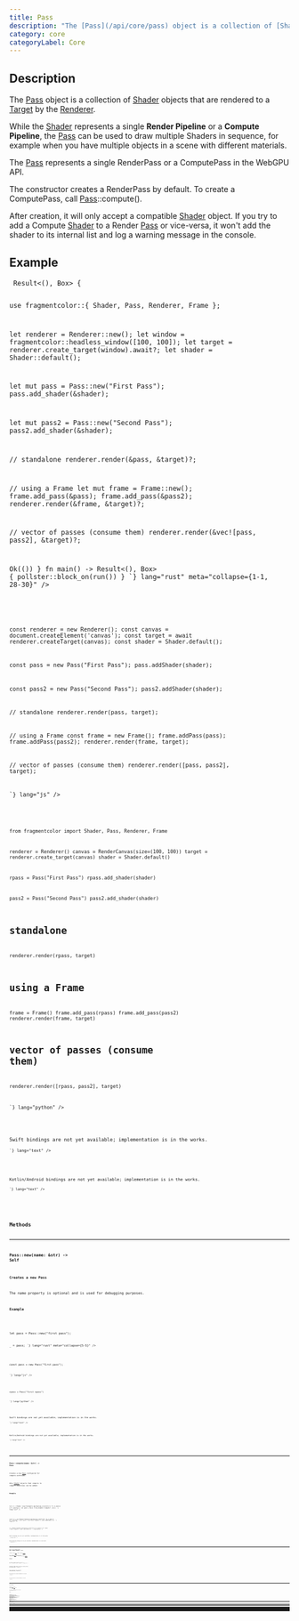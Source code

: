 ```yaml
---
title: Pass
description: "The [Pass](/api/core/pass) object is a collection of [Shader](/api/core/shader) objects that are rendered to a [Target](/api/core/target) by the [Renderer](/api/core/renderer)."
category: core
categoryLabel: Core
---
```



## Description

The [Pass](/api/core/pass) object is a collection of [Shader](/api/core/shader) objects that are rendered to a [Target](/api/core/target) by the [Renderer](/api/core/renderer).

While the [Shader](/api/core/shader) represents a single **Render Pipeline** or a **Compute Pipeline**,
the [Pass](/api/core/pass) can be used to draw multiple Shaders in sequence,
for example when you have multiple objects in a scene with different materials.

The [Pass](/api/core/pass) represents a single RenderPass or a ComputePass in the WebGPU API.

The constructor creates a RenderPass by default. To create a ComputePass, call [Pass](/api/core/pass)::compute().

After creation, it will only accept a compatible [Shader](/api/core/shader) object. If you try to add a Compute [Shader](/api/core/shader) to a Render [Pass](/api/core/pass) or vice-versa,
it won't add the shader to its internal list and log a warning message in the console.



## Example

<Tabs>

<TabItem label="Rust">
<Code
code={`
async fn run() -> Result<(), Box<dyn std::error::Error>> {

use fragmentcolor::{ Shader, Pass, Renderer, Frame };

let renderer = Renderer::new();
let window = fragmentcolor::headless_window([100, 100]);
let target = renderer.create_target(window).await?;
let shader = Shader::default();

let mut pass = Pass::new("First Pass");
pass.add_shader(&shader);

let mut pass2 = Pass::new("Second Pass");
pass2.add_shader(&shader);

// standalone
renderer.render(&pass, &target)?;

// using a Frame
let mut frame = Frame::new();
frame.add_pass(&pass);
frame.add_pass(&pass2);
renderer.render(&frame, &target)?;

// vector of passes (consume them)
renderer.render(&vec![pass, pass2], &target)?;

Ok(())
}
fn main() -> Result<(), Box<dyn std::error::Error>> { pollster::block_on(run()) }
`}
lang="rust" meta="collapse={1-1, 28-30}"
/>

</TabItem>

<TabItem label="JavaScript">
<Code
code={`


const renderer = new Renderer();
const canvas = document.createElement('canvas');
const target = await renderer.createTarget(canvas);
const shader = Shader.default();

const pass = new Pass("First Pass");
pass.addShader(shader);

const pass2 = new Pass("Second Pass");
pass2.addShader(shader);

// standalone
renderer.render(pass, target);

// using a Frame
const frame = new Frame();
frame.addPass(pass);
frame.addPass(pass2);
renderer.render(frame, target);

// vector of passes (consume them)
renderer.render([pass, pass2], target);

`}
lang="js"
/>

</TabItem>

<TabItem label="Python">
<Code
code={`
from rendercanvas.auto import RenderCanvas, loop

from fragmentcolor import Shader, Pass, Renderer, Frame

renderer = Renderer()
canvas = RenderCanvas(size=(100, 100))
target = renderer.create_target(canvas)
shader = Shader.default()

rpass = Pass("First Pass")
rpass.add_shader(shader)

pass2 = Pass("Second Pass")
pass2.add_shader(shader)

# standalone
renderer.render(rpass, target)

# using a Frame
frame = Frame()
frame.add_pass(rpass)
frame.add_pass(pass2)
renderer.render(frame, target)

# vector of passes (consume them)
renderer.render([rpass, pass2], target)

`}
lang="python"
/>

</TabItem>

<TabItem label="Swift">
<Aside type="caution" title="Work in progress">Swift bindings are not yet available; implementation is in the works.</Aside>
<Code
code={`
// Swift placeholder â bindings WIP

`}
lang="text"
/>

</TabItem>

<TabItem label="Kotlin">
<Aside type="caution" title="Work in progress">Kotlin/Android bindings are not yet available; implementation is in the works.</Aside>
<Code
code={`
// Kotlin placeholder â bindings WIP

`}
lang="text"
/>

</TabItem>

</Tabs>


## Methods


---

### Pass::new(name: &str) -&gt; Self

#### Creates a new Pass

The name property is optional and is used for debugging purposes.

#### Example

<Tabs>

<TabItem label="Rust">
<Code
code={`
use fragmentcolor::Pass;

let pass = Pass::new("first pass");

_ = pass;
`}
lang="rust" meta="collapse={5-5}"
/>

</TabItem>

<TabItem label="JavaScript">
<Code
code={`

const pass = new Pass("first pass");

`}
lang="js"
/>

</TabItem>

<TabItem label="Python">
<Code
code={`
from fragmentcolor import Pass

rpass = Pass("first rpass")

`}
lang="python"
/>

</TabItem>

<TabItem label="Swift">
<Aside type="caution" title="Work in progress">Swift bindings are not yet available; implementation is in the works.</Aside>
<Code
code={`
// Swift placeholder â bindings WIP

`}
lang="text"
/>

</TabItem>

<TabItem label="Kotlin">
<Aside type="caution" title="Work in progress">Kotlin/Android bindings are not yet available; implementation is in the works.</Aside>
<Code
code={`
// Kotlin placeholder â bindings WIP

`}
lang="text"
/>

</TabItem>

</Tabs>


---

### Pass::compute(name: &str) -&gt; Pass

Creates a new [Pass](/api/core/pass) configured for compute workloads.

Only [Shader](/api/core/shader) objects that compile to compute pipelines can be added.

#### Example

<Tabs>

<TabItem label="Rust">
<Code
code={`
use fragmentcolor::{Pass, Shader};

let cs = Shader::new("@compute @workgroup_size(8,8,1) fn cs_main() {}").unwrap();
let pass = Pass::from_shader("compute", &cs);
`}
lang="rust"
/>

</TabItem>

<TabItem label="JavaScript">
<Code
code={`

const cs = new Shader("@compute @workgroup_size(8,8,1) fn cs_main() {}").unwrap();
const pass = new Pass("compute"); pass.addShader(cs);
`}
lang="js"
/>

</TabItem>

<TabItem label="Python">
<Code
code={`
from fragmentcolor import Pass, Shader

cs = Shader("@compute @workgroup_size(8,8,1) fn cs_main() {}")
rpass = Pass("compute"); rpass.add_shader(cs)
`}
lang="python"
/>

</TabItem>

<TabItem label="Swift">
<Aside type="caution" title="Work in progress">Swift bindings are not yet available; implementation is in the works.</Aside>
<Code
code={`
// Swift placeholder â bindings WIP

`}
lang="text"
/>

</TabItem>

<TabItem label="Kotlin">
<Aside type="caution" title="Work in progress">Kotlin/Android bindings are not yet available; implementation is in the works.</Aside>
<Code
code={`
// Kotlin placeholder â bindings WIP

`}
lang="text"
/>

</TabItem>

</Tabs>


---

### Pass::from_shader(name: &str, shader: Shader) -&gt; Pass

Creates a new [Pass](/api/core/pass) from a single [Shader](/api/core/shader).

The created [Pass](/api/core/pass) inherits the render/compute type from the provided [Shader](/api/core/shader).

#### Example

<Tabs>

<TabItem label="Rust">
<Code
code={`
use fragmentcolor::{Pass, Shader};

let shader = Shader::default();
let pass = Pass::from_shader("single", &shader);
`}
lang="rust"
/>

</TabItem>

<TabItem label="JavaScript">
<Code
code={`

const shader = Shader.default();
const pass = new Pass("single"); pass.addShader(shader);
`}
lang="js"
/>

</TabItem>

<TabItem label="Python">
<Code
code={`
from fragmentcolor import Pass, Shader

shader = Shader.default()
rpass = Pass("single"); rpass.add_shader(shader)
`}
lang="python"
/>

</TabItem>

<TabItem label="Swift">
<Aside type="caution" title="Work in progress">Swift bindings are not yet available; implementation is in the works.</Aside>
<Code
code={`
// Swift placeholder â bindings WIP

`}
lang="text"
/>

</TabItem>

<TabItem label="Kotlin">
<Aside type="caution" title="Work in progress">Kotlin/Android bindings are not yet available; implementation is in the works.</Aside>
<Code
code={`
// Kotlin placeholder â bindings WIP

`}
lang="text"
/>

</TabItem>

</Tabs>


---

### Pass::load_previous()

Configures this [Pass](/api/core/pass) to load the previous contents of the [Target](/api/core/target) instead of clearing it.

This is useful when layering multiple passes where the next pass should blend with the prior results.

#### Example

<Tabs>

<TabItem label="Rust">
<Code
code={`
async fn run() -> Result<(), Box<dyn std::error::Error>> {

use fragmentcolor::{Renderer, Pass, Shader};

let renderer = Renderer::new();
let target = renderer.create_texture_target([64, 64]).await?;

let shader = Shader::default();
let mut pass = Pass::new("blend with previous");
pass.add_shader(&shader);
pass.load_previous();

renderer.render(&pass, &target)?;

Ok(())
}
fn main() -> Result<(), Box<dyn std::error::Error>> { pollster::block_on(run()) }
`}
lang="rust" meta="collapse={1-1, 15-17}"
/>

</TabItem>

<TabItem label="JavaScript">
<Code
code={`


const renderer = new Renderer();
const target = await renderer.createTextureTarget([64, 64]);

const shader = Shader.default();
const pass = new Pass("blend with previous");
pass.addShader(shader);
pass.loadPrevious();

renderer.render(pass, target);

`}
lang="js"
/>

</TabItem>

<TabItem label="Python">
<Code
code={`

from fragmentcolor import Renderer, Pass, Shader

renderer = Renderer()
target = renderer.create_texture_target([64, 64])

shader = Shader.default()
rpass = Pass("blend with previous")
rpass.add_shader(shader)
rpass.load_previous()

renderer.render(rpass, target)

`}
lang="python"
/>

</TabItem>

<TabItem label="Swift">
<Aside type="caution" title="Work in progress">Swift bindings are not yet available; implementation is in the works.</Aside>
<Code
code={`
// Swift placeholder â bindings WIP

`}
lang="text"
/>

</TabItem>

<TabItem label="Kotlin">
<Aside type="caution" title="Work in progress">Kotlin/Android bindings are not yet available; implementation is in the works.</Aside>
<Code
code={`
// Kotlin placeholder â bindings WIP

`}
lang="text"
/>

</TabItem>

</Tabs>


---

### Pass::get_input() -&gt; PassInput

Returns a copy of the current input configuration for this [Pass](/api/core/pass).

It includes the clear/load behavior and clear color.

#### Example

<Tabs>

<TabItem label="Rust">
<Code
code={`
use fragmentcolor::Pass;

let pass = Pass::new("example");
let input = pass.get_input();

_ = input; // Silence unused variable warning
`}
lang="rust" meta="collapse={6-6}"
/>

</TabItem>

<TabItem label="JavaScript">
<Code
code={`

const pass = new Pass("example");
const input = pass.getInput();

`}
lang="js"
/>

</TabItem>

<TabItem label="Python">
<Code
code={`
from fragmentcolor import Pass

rpass = Pass("example")
input = rpass.get_input()

`}
lang="python"
/>

</TabItem>

<TabItem label="Swift">
<Aside type="caution" title="Work in progress">Swift bindings are not yet available; implementation is in the works.</Aside>
<Code
code={`
// Swift placeholder â bindings WIP

`}
lang="text"
/>

</TabItem>

<TabItem label="Kotlin">
<Aside type="caution" title="Work in progress">Kotlin/Android bindings are not yet available; implementation is in the works.</Aside>
<Code
code={`
// Kotlin placeholder â bindings WIP

`}
lang="text"
/>

</TabItem>

</Tabs>


---

### Pass::add_shader(shader: Shader)

Adds a [Shader](/api/core/shader) object to the [Pass](/api/core/pass).

#### Example

<Tabs>

<TabItem label="Rust">
<Code
code={`
use fragmentcolor::{Pass, Shader};

let shader = Shader::default();
let pass = Pass::new("p");
pass.add_shader(&shader);
`}
lang="rust"
/>

</TabItem>

<TabItem label="JavaScript">
<Code
code={`

const shader = Shader.default();
const pass = new Pass("p");
pass.addShader(shader);
`}
lang="js"
/>

</TabItem>

<TabItem label="Python">
<Code
code={`
from fragmentcolor import Pass, Shader

shader = Shader.default()
rpass = Pass("p")
rpass.add_shader(shader)
`}
lang="python"
/>

</TabItem>

<TabItem label="Swift">
<Aside type="caution" title="Work in progress">Swift bindings are not yet available; implementation is in the works.</Aside>
<Code
code={`
// Swift placeholder â bindings WIP

`}
lang="text"
/>

</TabItem>

<TabItem label="Kotlin">
<Aside type="caution" title="Work in progress">Kotlin/Android bindings are not yet available; implementation is in the works.</Aside>
<Code
code={`
// Kotlin placeholder â bindings WIP

`}
lang="text"
/>

</TabItem>

</Tabs>


---

### Pass::add_mesh

Attach a Mesh to this Pass.

- The mesh is attached to the last shader previously added to this Pass.
- Validates compatibility with that shaderâs vertex inputs.
- Returns Result<(), ShaderError>; on error, the mesh is not attached.

If a Shader wasn't provided earlier, FragmentColor will create a default one.

#### Example

<Tabs>

<TabItem label="Rust">
<Code
code={`
fn main() -> Result<(), Box<dyn std::error::Error>> {
use fragmentcolor::{Pass, Shader, Mesh};

let mesh = Mesh::new();
mesh.add_vertex([0.0, 0.0]);

let shader = Shader::new(r#"
  struct VOut { @builtin(position) pos: vec4<f32> };
  @vertex
  fn vs_main(@location(0) pos: vec2<f32>) -> VOut {
    var out: VOut;
    out.pos = vec4<f32>(pos, 0.0, 1.0);
    return out;
  }
  @fragment
  fn fs_main(_v: VOut) -> @location(0) vec4<f32> { return vec4<f32>(1.,0.,0.,1.); }
"#)?;

let pass = Pass::from_shader("pass", &shader);

pass.add_mesh(&mesh)?;

Ok(())
}
`}
lang="rust" meta="collapse={1-1, 23-24}"
/>

</TabItem>

<TabItem label="JavaScript">
<Code
code={`

const mesh = new Mesh();
mesh.addVertex([0.0, 0.0]);

const shader = new Shader(\`
  struct VOut { @builtin(position) pos: vec4<f32> };
  @vertex
  fn vs_main(@location(0) pos: vec2<f32>) -> VOut {
    var out: VOut;
    out.pos = vec4<f32>(pos, 0.0, 1.0);
    return out;
  }
  @fragment
  fn fs_main(_v: VOut) -> @location(0) vec4<f32> { return vec4<f32>(1.,0.,0.,1.); }

\`);

const pass = new Pass("pass"); pass.addShader(shader);

pass.addMesh(mesh);

`}
lang="js"
/>

</TabItem>

<TabItem label="Python">
<Code
code={`
from fragmentcolor import Pass, Shader, Mesh

mesh = Mesh()
mesh.add_vertex([0.0, 0.0])

shader = Shader("""
  struct VOut { @builtin(position) pos: vec4<f32> };
  @vertex
  fn vs_main(@location(0) pos: vec2<f32>) -> VOut {
    var out: VOut;
    out.pos = vec4<f32>(pos, 0.0, 1.0);
    return out;
  }
  @fragment
  fn fs_main(_v: VOut) -> @location(0) vec4<f32> { return vec4<f32>(1.,0.,0.,1.); }

""")

rpass = Pass("rpass"); rpass.add_shader(shader)

rpass.add_mesh(mesh)

`}
lang="python"
/>

</TabItem>

<TabItem label="Swift">
<Aside type="caution" title="Work in progress">Swift bindings are not yet available; implementation is in the works.</Aside>
<Code
code={`
// Swift placeholder: bindings WIP

`}
lang="text"
/>

</TabItem>

<TabItem label="Kotlin">
<Aside type="caution" title="Work in progress">Kotlin/Android bindings are not yet available; implementation is in the works.</Aside>
<Code
code={`
// Kotlin placeholder: bindings WIP

`}
lang="text"
/>

</TabItem>

</Tabs>


---

### Pass::add_mesh_to_shader

Attach a Mesh to a specific Shader in this Pass. This forwards to `shader.add_mesh(mesh)` and returns the same Result.

#### Example

<Tabs>

<TabItem label="Rust">
<Code
code={`
fn main() -> Result<(), Box<dyn std::error::Error>> {
use fragmentcolor::{Shader, Mesh, Vertex, Pass};

let mesh = Mesh::new();
mesh.add_vertex(Vertex::new([0.0, 0.0]));
let shader = Shader::new(r#"
  struct VOut { @builtin(position) pos: vec4<f32> };
  @vertex
  fn vs_main(@location(0) pos: vec2<f32>) -> VOut {
    var out: VOut;
    out.pos = vec4<f32>(pos, 0.0, 1.0);
    return out;
  }
  @fragment
  fn fs_main(_v: VOut) -> @location(0) vec4<f32> { return vec4<f32>(1.,0.,0.,1.); }
"#)?;

let pass = Pass::from_shader("pass", &shader);
pass.add_mesh_to_shader(&mesh, &shader)?;

Ok(())
}
`}
lang="rust" meta="collapse={1-1, 21-22}"
/>

</TabItem>

<TabItem label="JavaScript">
<Code
code={`

const mesh = new Mesh();
mesh.addVertex(Vertex.new([0.0, 0.0]));
const shader = new Shader(\`
  struct VOut { @builtin(position) pos: vec4<f32> };
  @vertex
  fn vs_main(@location(0) pos: vec2<f32>) -> VOut {
    var out: VOut;
    out.pos = vec4<f32>(pos, 0.0, 1.0);
    return out;
  }
  @fragment
  fn fs_main(_v: VOut) -> @location(0) vec4<f32> { return vec4<f32>(1.,0.,0.,1.); }

\`);

const pass = new Pass("pass"); pass.addShader(shader);
pass.addMeshToShader(mesh, shader);

`}
lang="js"
/>

</TabItem>

<TabItem label="Python">
<Code
code={`
from fragmentcolor import Shader, Mesh, Vertex, Pass

mesh = Mesh()
mesh.add_vertex(Vertex([0.0, 0.0]))
shader = Shader("""
  struct VOut { @builtin(position) pos: vec4<f32> };
  @vertex
  fn vs_main(@location(0) pos: vec2<f32>) -> VOut {
    var out: VOut;
    out.pos = vec4<f32>(pos, 0.0, 1.0);
    return out;
  }
  @fragment
  fn fs_main(_v: VOut) -> @location(0) vec4<f32> { return vec4<f32>(1.,0.,0.,1.); }

""")

rpass = Pass("rpass"); rpass.add_shader(shader)
rpass.add_mesh_to_shader(mesh, shader)

`}
lang="python"
/>

</TabItem>

<TabItem label="Swift">
<Aside type="caution" title="Work in progress">Swift bindings are not yet available; implementation is in the works.</Aside>
<Code
code={`
// Swift placeholder: bindings WIP

`}
lang="text"
/>

</TabItem>

<TabItem label="Kotlin">
<Aside type="caution" title="Work in progress">Kotlin/Android bindings are not yet available; implementation is in the works.</Aside>
<Code
code={`
// Kotlin placeholder: bindings WIP

`}
lang="text"
/>

</TabItem>

</Tabs>


---

### Pass::set_viewport(viewport: Region)

Sets the viewport region for this [Pass](/api/core/pass).

The viewport restricts drawing to a rectangular area of the [Target](/api/core/target).

#### Example

<Tabs>

<TabItem label="Rust">
<Code
code={`
async fn run() -> Result<(), Box<dyn std::error::Error>> {

use fragmentcolor::{Renderer, Pass, Shader, Region};

let renderer = Renderer::new();
let target = renderer.create_texture_target([64, 64]).await?;

let shader = Shader::default();
let mut pass = Pass::new("clipped");
pass.add_shader(&shader);

pass.set_viewport(Region::new(0, 0, 32, 32));

renderer.render(&pass, &target)?;

Ok(())
}
fn main() -> Result<(), Box<dyn std::error::Error>> { pollster::block_on(run()) }
`}
lang="rust" meta="collapse={1-1, 16-18}"
/>

</TabItem>

<TabItem label="JavaScript">
<Code
code={`


const renderer = new Renderer();
const target = await renderer.createTextureTarget([64, 64]);

const shader = Shader.default();
const pass = new Pass("clipped");
pass.addShader(shader);

pass.setViewport([0, 0, 32, 32]);

renderer.render(pass, target);

`}
lang="js"
/>

</TabItem>

<TabItem label="Python">
<Code
code={`

from fragmentcolor import Renderer, Pass, Shader, Region

renderer = Renderer()
target = renderer.create_texture_target([64, 64])

shader = Shader.default()
rpass = Pass("clipped")
rpass.add_shader(shader)

rpass.set_viewport(Region(0, 0, 32, 32))

renderer.render(rpass, target)

`}
lang="python"
/>

</TabItem>

<TabItem label="Swift">
<Aside type="caution" title="Work in progress">Swift bindings are not yet available; implementation is in the works.</Aside>
<Code
code={`
// Swift placeholder â bindings WIP

`}
lang="text"
/>

</TabItem>

<TabItem label="Kotlin">
<Aside type="caution" title="Work in progress">Kotlin/Android bindings are not yet available; implementation is in the works.</Aside>
<Code
code={`
// Kotlin placeholder â bindings WIP

`}
lang="text"
/>

</TabItem>

</Tabs>


---

### Pass::set_clear_color(color: [f32; 4])

Sets the clear color for this [Pass](/api/core/pass).

When the pass is configured to clear, the render target is cleared to the given RGBA color before drawing.

#### Example

<Tabs>

<TabItem label="Rust">
<Code
code={`
async fn run() -> Result<(), Box<dyn std::error::Error>> {

use fragmentcolor::{Renderer, Pass, Shader};

let renderer = Renderer::new();
let target = renderer.create_texture_target([64, 64]).await?;

let shader = Shader::default();
let mut pass = Pass::new("solid background");
pass.add_shader(&shader);

pass.set_clear_color([0.1, 0.2, 0.3, 1.0]);

renderer.render(&pass, &target)?;

Ok(())
}
fn main() -> Result<(), Box<dyn std::error::Error>> { pollster::block_on(run()) }
`}
lang="rust" meta="collapse={1-1, 16-18}"
/>

</TabItem>

<TabItem label="JavaScript">
<Code
code={`


const renderer = new Renderer();
const target = await renderer.createTextureTarget([64, 64]);

const shader = Shader.default();
const pass = new Pass("solid background");
pass.addShader(shader);

pass.setClearColor([0.1, 0.2, 0.3, 1.0]);

renderer.render(pass, target);

`}
lang="js"
/>

</TabItem>

<TabItem label="Python">
<Code
code={`

from fragmentcolor import Renderer, Pass, Shader

renderer = Renderer()
target = renderer.create_texture_target([64, 64])

shader = Shader.default()
rpass = Pass("solid background")
rpass.add_shader(shader)

rpass.set_clear_color([0.1, 0.2, 0.3, 1.0])

renderer.render(rpass, target)

`}
lang="python"
/>

</TabItem>

<TabItem label="Swift">
<Aside type="caution" title="Work in progress">Swift bindings are not yet available; implementation is in the works.</Aside>
<Code
code={`
// Swift placeholder â bindings WIP

`}
lang="text"
/>

</TabItem>

<TabItem label="Kotlin">
<Aside type="caution" title="Work in progress">Kotlin/Android bindings are not yet available; implementation is in the works.</Aside>
<Code
code={`
// Kotlin placeholder â bindings WIP

`}
lang="text"
/>

</TabItem>

</Tabs>


---

### Pass::set_compute_dispatch

Set the compute dispatch size for a compute pass.

#### Example

<Tabs>

<TabItem label="Rust">
<Code
code={`
use fragmentcolor::{Pass, Shader};
let cs = Shader::new("@compute @workgroup_size(8,8,1) fn cs_main() {}").unwrap();
let pass = Pass::from_shader("compute", &cs);
pass.set_compute_dispatch(64, 64, 1);
`}
lang="rust"
/>

</TabItem>

<TabItem label="JavaScript">
<Code
code={`
const cs = new Shader("@compute @workgroup_size(8,8,1) fn cs_main() {}").unwrap();
const pass = new Pass("compute"); pass.addShader(cs);
pass.setComputeDispatch(64, 64, 1);
`}
lang="js"
/>

</TabItem>

<TabItem label="Python">
<Code
code={`
from fragmentcolor import Pass, Shader
cs = Shader("@compute @workgroup_size(8,8,1) fn cs_main() {}")
rpass = Pass("compute"); rpass.add_shader(cs)
rpass.set_compute_dispatch(64, 64, 1)
`}
lang="python"
/>

</TabItem>

<TabItem label="Swift">
<Aside type="caution" title="Work in progress">Swift bindings are not yet available; implementation is in the works.</Aside>
<Code
code={`
// Swift placeholder: bindings WIP

`}
lang="text"
/>

</TabItem>

<TabItem label="Kotlin">
<Aside type="caution" title="Work in progress">Kotlin/Android bindings are not yet available; implementation is in the works.</Aside>
<Code
code={`
// Kotlin placeholder: bindings WIP

`}
lang="text"
/>

</TabItem>

</Tabs>


---

### Pass::add_target(target)

Attach a per-pass color render target. When set, this pass renders into the provided texture instead of the final Target.

Use this to render intermediate results (e.g., a shadow map) that later passes can sample.

#### Example

<Tabs>

<TabItem label="Rust">
<Code
code={`
async fn run() -> Result<(), Box<dyn std::error::Error>> {
use fragmentcolor::{Renderer, Pass, TextureFormat};

let r = Renderer::new();
let tex_target = r.create_texture_target([512, 512]).await?;

let p = Pass::new("shadow");
p.add_target(&tex_target);

Ok(())
}
fn main() -> Result<(), Box<dyn std::error::Error>> { pollster::block_on(run()) }
`}
lang="rust" meta="collapse={1-1, 10-12}"
/>

</TabItem>

<TabItem label="JavaScript">
<Code
code={`

const r = new Renderer();
const tex_target = await r.createTextureTarget([512, 512]);

const p = new Pass("shadow");
p.addTarget(tex_target);

`}
lang="js"
/>

</TabItem>

<TabItem label="Python">
<Code
code={`
from fragmentcolor import Renderer, Pass, TextureFormat

r = Renderer()
tex_target = r.create_texture_target([512, 512])

p = Pass("shadow")
p.add_target(tex_target)

`}
lang="python"
/>

</TabItem>

<TabItem label="Swift">
<Aside type="caution" title="Work in progress">Swift bindings are not yet available; implementation is in the works.</Aside>
<Code
code={`
// Swift placeholder: bindings WIP

`}
lang="text"
/>

</TabItem>

<TabItem label="Kotlin">
<Aside type="caution" title="Work in progress">Kotlin/Android bindings are not yet available; implementation is in the works.</Aside>
<Code
code={`
// Kotlin placeholder: bindings WIP

`}
lang="text"
/>

</TabItem>

</Tabs>


---

### Pass::add_depth_target

Select a depth attachment for this pass.

The target must be a stable texture created by the same Renderer with create_depth_texture().

When a depth target is attached, the renderer will create a render pipeline with a depth-stencil
matching the texture format (e.g., `Depth32Float`) of the created texture.

#### Example

<Tabs>

<TabItem label="Rust">
<Code
code={`
async fn run() -> Result<(), Box<dyn std::error::Error>> {
use fragmentcolor::{Renderer, Pass, Shader, Mesh};

let renderer = Renderer::new();
let target = renderer.create_texture_target([64, 64]).await?;

// Create a depth texture usable as a per-pass attachment
let depth = renderer.create_depth_texture([64, 64]).await?;

let mut mesh = Mesh::new();
mesh.add_vertex([0.0, 0.0, 0.0]);
mesh.add_vertex([1.0, 0.0, 0.0]);
mesh.add_vertex([0.0, 1.0, 0.0]);
mesh.add_vertex([1.0, 1.0, 0.0]);
let shader = Shader::from_mesh(&mesh);
let pass = Pass::from_shader("scene", &shader);

// Attach depth texture to enable depth testing.
// Pipeline will include a matching depth-stencil state
pass.add_depth_target(&depth)?;

// Render as usual
renderer.render(&pass, &target)?;
Ok(())
}
fn main() -> Result<(), Box<dyn std::error::Error>> { pollster::block_on(run()) }
`}
lang="rust" meta="collapse={1-1, 24-26}"
/>

</TabItem>

<TabItem label="JavaScript">
<Code
code={`

const renderer = new Renderer();
const target = await renderer.createTextureTarget([64, 64]);

// Create a depth texture usable as a per-pass attachment
const depth = await renderer.createDepthTexture([64, 64]);

const mesh = new Mesh();
mesh.addVertex([0.0, 0.0, 0.0]);
mesh.addVertex([1.0, 0.0, 0.0]);
mesh.addVertex([0.0, 1.0, 0.0]);
mesh.addVertex([1.0, 1.0, 0.0]);
const shader = Shader.fromMesh(mesh);
const pass = new Pass("scene"); pass.addShader(shader);

// Attach depth texture to enable depth testing.
// Pipeline will include a matching depth-stencil state
pass.addDepthTarget(depth);

// Render as usual
renderer.render(pass, target);
`}
lang="js"
/>

</TabItem>

<TabItem label="Python">
<Code
code={`
from fragmentcolor import Renderer, Pass, Shader, Mesh

renderer = Renderer()
target = renderer.create_texture_target([64, 64])

# Create a depth texture usable as a per-pass attachment
depth = renderer.create_depth_texture([64, 64])

mesh = Mesh()
mesh.add_vertex([0.0, 0.0, 0.0])
mesh.add_vertex([1.0, 0.0, 0.0])
mesh.add_vertex([0.0, 1.0, 0.0])
mesh.add_vertex([1.0, 1.0, 0.0])
shader = Shader.from_mesh(mesh)
rpass = Pass("scene"); rpass.add_shader(shader)

# Attach depth texture to enable depth testing.
# Pipeline will include a matching depth-stencil state
rpass.add_depth_target(depth)

# Render as usual
renderer.render(rpass, target)
`}
lang="python"
/>

</TabItem>

<TabItem label="Swift">
<Aside type="caution" title="Work in progress">Swift bindings are not yet available; implementation is in the works.</Aside>
<Code
code={`
// Swift placeholder: bindings WIP

`}
lang="text"
/>

</TabItem>

<TabItem label="Kotlin">
<Aside type="caution" title="Work in progress">Kotlin/Android bindings are not yet available; implementation is in the works.</Aside>
<Code
code={`
// Kotlin placeholder: bindings WIP

`}
lang="text"
/>

</TabItem>

</Tabs>


---

### Pass::is_compute

Returns true if this Pass is a compute pass (has only compute shaders).

#### Example

<Tabs>

<TabItem label="Rust">
<Code
code={`
fn main() -> Result<(), Box<dyn std::error::Error>> {
use fragmentcolor::{Shader, Pass};

let shader = Shader::new(r#"
@compute @workgroup_size(1)
fn cs_main() { }
"#)?;
let pass = Pass::from_shader("p", &shader);

// Call the method
let is_compute = pass.is_compute();

_ = is_compute;
assert!(pass.is_compute());
Ok(())
}
`}
lang="rust" meta="collapse={1-1, 13-16}"
/>

</TabItem>

<TabItem label="JavaScript">
<Code
code={`

const shader = new Shader(\`
@compute @workgroup_size(1)
fn cs_main() { }

\`);
const pass = new Pass("p"); pass.addShader(shader);

// Call the method
const is_compute = pass.isCompute();

`}
lang="js"
/>

</TabItem>

<TabItem label="Python">
<Code
code={`
from fragmentcolor import Shader, Pass

shader = Shader("""
@compute @workgroup_size(1)
fn cs_main() { }

""")
rpass = Pass("p"); rpass.add_shader(shader)

# Call the method
is_compute = rpass.is_compute()

`}
lang="python"
/>

</TabItem>

<TabItem label="Swift">
<Aside type="caution" title="Work in progress">Swift bindings are not yet available; implementation is in the works.</Aside>
<Code
code={`
// Swift placeholder: bindings WIP

`}
lang="text"
/>

</TabItem>

<TabItem label="Kotlin">
<Aside type="caution" title="Work in progress">Kotlin/Android bindings are not yet available; implementation is in the works.</Aside>
<Code
code={`
// Kotlin placeholder: bindings WIP

`}
lang="text"
/>

</TabItem>

</Tabs>


---

### Pass::require(deps)

Declare that this pass depends on one or more other renderables (Pass, Shader, Frame, Mesh).
All dependencies will render before this Pass.

#### Return value

- Ok(()) on success
- Err(PassError::SelfDependency) if a pass requires itself
- Err(PassError::DuplicateDependency(name)) if the dependency is already present
- Err(PassError::DependencyCycle { via }) if adding the dependency would create a cycle

#### Description

`require` establishes a dependency: the given `dependencies` must render before `self`.

This allows you to build DAG render graphs directly from passes.
The graph is validated at build time and does not perform cycle checks at render time.

- Dependencies are stored in insertion order.
- Traversal is dependencies-first, then the current pass, with deduplication.
- Creation order of passes does not matter.

#### Example

<Tabs>

<TabItem label="Rust">
<Code
code={`
async fn run() -> Result<(), Box<dyn std::error::Error>> {
use fragmentcolor::{Pass, Renderer};
let renderer = Renderer::new();
let target = renderer.create_texture_target([100,100]).await?;
let color = Pass::new("color");
let blurx = Pass::new("blur_x");
blurx.require(&color)?; // color before blur_x
let blury = Pass::new("blur_y");
blury.require(&blurx)?; // blur_x before blur_y
let compose = Pass::new("compose");
compose.require(&color)?;
compose.require(&blury)?; // fan-in; color and blur_y before compose
renderer.render(&compose, &target)?; // compose renders last
Ok(())
}
fn main() -> Result<(), Box<dyn std::error::Error>> { pollster::block_on(run()) }
`}
lang="rust" meta="collapse={1-1, 14-16}"
/>

</TabItem>

<TabItem label="JavaScript">
<Code
code={`
const renderer = new Renderer();
const target = await renderer.createTextureTarget([100,100]);
const color = new Pass("color");
const blurx = new Pass("blur_x");
blurx.require(color); // color before blur_x;
const blury = new Pass("blur_y");
blury.require(blurx); // blur_x before blur_y;
const compose = new Pass("compose");
compose.require(color);
compose.require(blury); // fan-in; color and blur_y before compose;
renderer.render(compose, target); // compose renders last;
`}
lang="js"
/>

</TabItem>

<TabItem label="Python">
<Code
code={`
from fragmentcolor import Pass, Renderer
renderer = Renderer()
target = renderer.create_texture_target([100,100])
color = Pass("color")
blurx = Pass("blur_x")
blurx.require(color); # color before blur_x
blury = Pass("blur_y")
blury.require(blurx); # blur_x before blur_y
compose = Pass("compose")
compose.require(color)
compose.require(blury); # fan-in; color and blur_y before compose
renderer.render(compose, target); # compose renders last
`}
lang="python"
/>

</TabItem>

<TabItem label="Swift">
<Aside type="caution" title="Work in progress">Swift bindings are not yet available; implementation is in the works.</Aside>
<Code
code={`
// Swift placeholder: bindings WIP

`}
lang="text"
/>

</TabItem>

<TabItem label="Kotlin">
<Aside type="caution" title="Work in progress">Kotlin/Android bindings are not yet available; implementation is in the works.</Aside>
<Code
code={`
// Kotlin placeholder: bindings WIP

`}
lang="text"
/>

</TabItem>

</Tabs>

